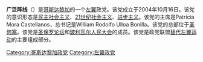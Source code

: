 {{unreferenced|time=2017-01-16T07:12:33+00:00}}
'''广泛阵线'''（{{lang-es|Frente Amplio}}）是[[哥斯达黎加|哥斯达黎加]]的一个[[左翼|左翼]]政党。该党成立于2004年10月16日。该党的意识形态是[[民主社会主义|民主社会主义]]、[[21世纪社会主义|21世纪社会主义]]、[[进步主义|进步主义]]。该党的主席是Patricia Mora Castellanos，总书记是William Rodolfo Ulloa Bonilla。该党的总部位于[[圣何塞|圣何塞]]。该党是[[圣保罗论坛|圣保罗论坛]]和[[玻利瓦尔人民大会|玻利瓦尔人民大会]]的成员。该党是政党联盟[[替代左翼运动|替代左翼运动]]的主要组成部分。

[[Category:哥斯达黎加政党|Category:哥斯达黎加政党]]
[[Category:左翼政党|Category:左翼政党]]